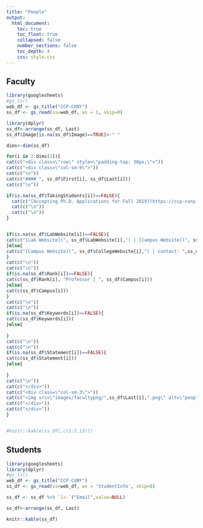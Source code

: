 ```yaml
---
title: "People"
output:
  html_document:
    toc: true
    toc_float: true
    collapsed: false
    number_sections: false
    toc_depth: 4
    css: style.css
---
```


## Faculty


```r
library(googlesheets)
#gs_ls()
web_df <- gs_title("CCP-CUNY")
ss_df <- gs_read(ss=web_df, ws = 1, skip=0)

library(dplyr)
ss_df<-arrange(ss_df, Last)
ss_df$Image[is.na(ss_df$Image)==TRUE]<-" "

dims<-dim(ss_df)

for(i in 1:dims[1]){
cat(c("<div class=\"row\" style=\"padding-top: 30px;\">"))
cat(c("<div class=\"col-sm-9\">"))
cat(c("\n"))
cat(c("#### ", ss_df$First[i], ss_df$Last[i]))
cat(c("\n"))

if(is.na(ss_df$TakingStudents[i])==FALSE){
  cat(c("[Accepting Ph.D. Applications for Fall 2019](https://ccp-cuny.github.io/Apply.html)"))
  cat(c("\n"))
  cat(c("\n"))
}


if(is.na(ss_df$LabWebsite[i])==FALSE){
cat(c("[Lab Website](", ss_df$LabWebsite[i],") | [Campus Website](", ss_df$CollegeWebsite[i],")","| contact:",ss_df$Email[i]))
}else{
cat(c("[Campus Website](", ss_df$CollegeWebsite[i],") | contact: ",ss_df$Email[i]))
}
cat(c("\n"))
cat(c("\n"))
if(is.na(ss_df$Rank[i])==FALSE){
cat(c(ss_df$Rank[i], "Professor | ", ss_df$Campus[i]))
}else{
cat(c(ss_df$Campus[i]))  
}
cat(c("\n"))
cat(c("\n"))
if(is.na(ss_df$Keywords[i])==FALSE){
cat(c(ss_df$Keywords[i]))
}else{
  
}
cat(c("\n"))
cat(c("\n"))
if(is.na(ss_df$Statement[i])==FALSE){
cat(c(ss_df$Statement[i]))
}else{
  
}
cat(c("\n"))
cat(c("</div>"))
cat(c("<div class=\"col-sm-3\">"))
cat(c("<img src=\"images/facultypng/",ss_df$Last[i],".png\" alt=\"peopleimg\">"),sep="")
cat(c("</div>"))
cat(c("</div>"))
}


#knitr::kable(ss_df[,c(1:3,13)])


```


## Students

```r
library(googlesheets)
library(dplyr)
#gs_ls()
web_df <- gs_title("CCP-CUNY")
ss_df <- gs_read(ss=web_df, ws = 'StudentInfo', skip=0)

ss_df <- ss_df %>% `[<-`("Email",value=NULL)

ss_df<-arrange(ss_df, Last)

knitr::kable(ss_df)

```